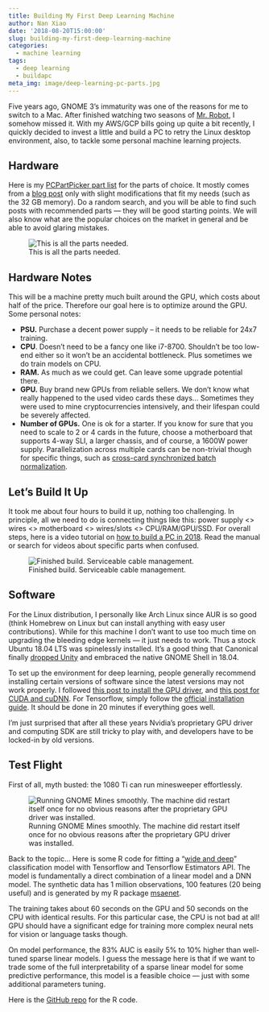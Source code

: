 ```yaml
---
title: Building My First Deep Learning Machine
author: Nan Xiao
date: '2018-08-20T15:00:00'
slug: building-my-first-deep-learning-machine
categories:
  - machine learning
tags:
  - deep learning
  - buildapc
meta_img: image/deep-learning-pc-parts.jpg
---
```


Five years ago, GNOME 3's immaturity was one of the reasons for me to switch to a Mac. After finished watching two seasons of [Mr. Robot](https://www.imdb.com/title/tt4158110/), I somehow missed it. With my AWS/GCP bills going up quite a bit recently, I quickly decided to invest a little and build a PC to retry the Linux desktop environment, also, to tackle some personal machine learning projects.

## Hardware

Here is my [PCPartPicker part list](https://pcpartpicker.com/user/nanx999/saved/NZwzYJ) for the parts of choice. It mostly comes from a [blog post](https://medium.com/yanda/building-your-own-deep-learning-dream-machine-4f02ccdb0460) only with slight modifications that fit my needs (such as the 32 GB memory). Do a random search, and you will be able to find such posts with recommended parts --- they will be good starting points. We will also know what are the popular choices on the market in general and be able to avoid glaring mistakes.

![This is all the parts needed.](/image/deep-learning-pc-parts.jpg)

## Hardware Notes

This will be a machine pretty much built around the GPU, which costs about half of the price. Therefore our goal here is to optimize around the GPU. Some personal notes:

- **PSU.** Purchase a decent power supply -- it needs to be reliable for 24x7 training.
- **CPU**. Doesn't need to be a fancy one like i7-8700. Shouldn't be too low-end either so it won't be an accidental bottleneck. Plus sometimes we do train models on CPU.
- **RAM.** As much as we could get. Can leave some upgrade potential there.
- **GPU.** Buy brand new GPUs from reliable sellers. We don't know what really happened to the used video cards these days... Sometimes they were used to mine cryptocurrencies intensively, and their lifespan could be severely affected.
- **Number of GPUs.** One is ok for a starter. If you know for sure that you need to scale to 2 or 4 cards in the future, choose a motherboard that supports 4-way SLI, a larger chassis, and of course, a 1600W power supply. Parallelization across multiple cards can be non-trivial though for specific things, such as [cross-card synchronized batch normalization](https://discuss.gluon.ai/t/topic/1156).

## Let's Build It Up

It took me about four hours to build it up, nothing too challenging. In principle, all we need to do is connecting things like this: power supply <> wires <> motherboard <> wires/slots <> CPU/RAM/GPU/SSD. For overall steps, here is a video tutorial on [how to build a PC in 2018](https://www.youtube.com/watch?v=npGL2-pRXlU). Read the manual or search for videos about specific parts when confused.

![Finished build. Serviceable cable management.](/image/deep-learning-pc-build-finished.jpg)

## Software

For the Linux distribution, I personally like Arch Linux since AUR is so good (think Homebrew on Linux but can install anything with easy user contributions). While for this machine I don't want to use too much time on upgrading the bleeding edge kernels --- it just needs to work. Thus a stock Ubuntu 18.04 LTS was spinelessly installed. It's a good thing that Canonical finally [dropped Unity](https://blog.ubuntu.com/2017/04/05/growing-ubuntu-for-cloud-and-iot-rather-than-phone-and-convergence) and embraced the native GNOME Shell in 18.04.

To set up the environment for deep learning, people generally recommend installing certain versions of software since the latest versions may not work properly. I followed [this post to install the GPU driver](https://hackernoon.com/ubuntu-18-04-deep-learning-environment-setup-345ba0b11892), and [this post for CUDA and cuDNN](https://medium.com/@taylordenouden/installing-tensorflow-gpu-on-ubuntu-18-04-89a142325138). For Tensorflow, simply follow the [official installation guide](https://www.tensorflow.org/install). It should be done in 20 minutes if everything goes well.

I'm just surprised that after all these years Nvidia's proprietary GPU driver and computing SDK are still tricky to play with, and developers have to be locked-in by old versions.

## Test Flight

First of all, myth busted: the 1080 Ti can run minesweeper effortlessly.

![Running GNOME Mines smoothly. The machine did restart itself once for no obvious reasons after the proprietary GPU driver was installed.](/image/gnome-mines.png)

Back to the topic... Here is some R code for fitting a "[wide and deep](https://arxiv.org/abs/1606.07792)" classification model with Tensorflow and Tensorflow Estimators API. The model is fundamentally a direct combination of a linear model and a DNN model. The synthetic data has 1 million observations, 100 features (20 being useful) and is generated by my R package [msaenet](https://nanx.me/msaenet/).

<script src="https://gist.github.com/nanxstats/d3d1c1099b779f69317f8f678b44d2e7.js"></script>

The training takes about 60 seconds on the GPU and 50 seconds on the CPU with identical results. For this particular case, the CPU is not bad at all! GPU should have a significant edge for training more complex neural nets for vision or language tasks though.

On model performance, the 83% AUC is easily 5% to 10% higher than well-tuned sparse linear models. I guess the message here is that if we want to trade some of the full interpretability of a sparse linear model for some predictive performance, this model is a feasible choice --- just with some additional parameters tuning.

Here is the [GitHub repo](https://github.com/nanxstats/deep-learning-recipes) for the R code.

